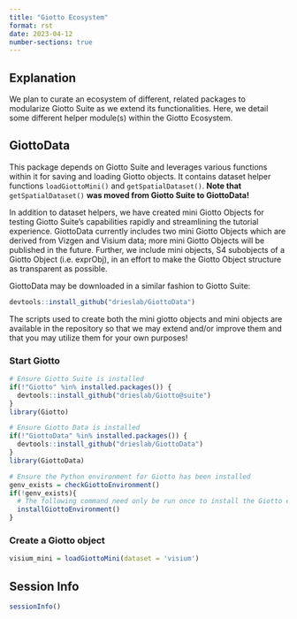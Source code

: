 ```yaml
---
title: "Giotto Ecosystem"
format: rst
date: 2023-04-12
number-sections: true
---
```


## Explanation
We plan to curate an ecosystem of different, related packages to modularize Giotto Suite as we extend its functionalities.
Here, we detail some different helper module(s) within the Giotto Ecosystem. 

## GiottoData

This package depends on Giotto Suite and leverages various functions within it for saving 
and loading Giotto objects. It contains dataset helper functions ``loadGiottoMini()`` and
``getSpatialDataset()``. **Note that** ``getSpatialDataset()`` **was moved from Giotto Suite to GiottoData!**

In addition to dataset helpers, we have created mini Giotto Objects for testing
Giotto Suite's capabilities rapidly and streamlining the tutorial experience. 
GiottoData currently includes two mini Giotto Objects which are derived from
Vizgen and Visium data; more mini Giotto Objects will be published in the future.
Further, we include mini objects, S4 subobjects of a Giotto Object (i.e. exprObj), 
in an effort to make the Giotto Object structure as transparent as possible. 

GiottoData may be downloaded in a similar fashion to Giotto Suite:

```r
devtools::install_github("drieslab/GiottoData")
```

The scripts used to create both the mini giotto objects and mini objects are available in
the repository so that we may extend and/or improve them and that you may utilize them for your own purposes!

### Start Giotto
```r
# Ensure Giotto Suite is installed
if(!"Giotto" %in% installed.packages()) {
  devtools::install_github("drieslab/Giotto@suite")
}
library(Giotto)

# Ensure Giotto Data is installed
if(!"GiottoData" %in% installed.packages()) {
  devtools::install_github("drieslab/GiottoData")
}
library(GiottoData)

# Ensure the Python environment for Giotto has been installed
genv_exists = checkGiottoEnvironment()
if(!genv_exists){
  # The following command need only be run once to install the Giotto environment
  installGiottoEnvironment()
}
```

### Create a Giotto object
```r
visium_mini = loadGiottoMini(dataset = 'visium')
```

## Session Info
```r
sessionInfo()
```
